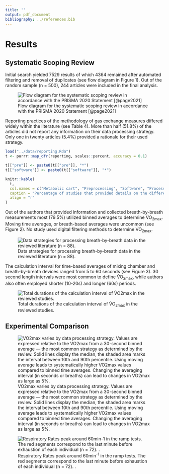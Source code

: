```yaml
---
title: ''
output: pdf_document
bibliography: ../references.bib
---
```


# Results

## Systematic Scoping Review

Initial search yielded 7529 results of which 4364 remained after automated filtering and removal of duplicates (see flow diagram in Figure 1). Out of the random sample (n = 500), 244 articles were included in the final analysis.

![Flow diagram for the systematic scoping review in accordance with the PRISMA 2020 Statement [@page2021]](../plots/flow_diagram.png)

Reporting practices of the methodology of gas exchange measures differed widely within the literature (see Table 4). More than half (51.8%) of the articles did not report any information on their data processing strategy. Only one in twenty articles (5.4%) provided a rationale for their used strategy.

```r
load("../data/reporting.Rda")
t <- purrr::map_dfr(reporting, scales::percent, accuracy = 0.1)

t[["pre"]] <- paste0(t[["pre"]], "*")
t[["software"]] <- paste0(t[["software"]], "*")

knitr::kable(
  t,
  col.names = c("Metabolic cart", "Preprocessing", "Software", "Processing Strategy", "Reference"),
  caption = "Percentage of studies that provided details on the different characteristics of oxygen uptake data processing. *only examined within the subgroup of studies using breath-by-breath measurements",
  align = "r"
)
```

Out of the authors that provided information and collected breath-by-breath measurements most (79.5%) utilized binned averages to determine V̇O~2max~. Moving time averages, or breath-based averages were uncommon (see Figure 2). No study used digital filtering methods to determine V̇O~2max~.

![Data strategies for processing breath-by-breath data in the reviewed literature (n = 88).](../plots/strategies.png)

The calculation interval for time-based averages of mixing chamber and breath-by-breath devices ranged from 5 to 60 seconds (see Figure 3). 30 second length intervals were most common to define V̇O~2max~, while authors also often employed shorter (10-20s) and longer (60s) periods.

![Total durations of the calculation interval of V̇O~2max~ in the reviewed studies.](../plots/duration_count.png)

## Experimental Comparison

![VO2max varies by data processing strategy. Values are expressed relative to the VO2max from a 30-second binned average --- the most common strategy as determined by the review. Solid lines display the median, the shaded area marks the interval between 10th and 90th percentile. Using moving average leads to systematically higher VO2max values compared to binned time averages. Changing the averaging interval (in seconds or breaths) can lead to changes in VO2max as large as 5%.](../plots/comparison.png)

![Respiratory Rates peak around 60min^-1^ in the ramp tests. The red segments correspond to the last minute before exhaustion of each individual (n = 72). .](../plots/rr.png)
